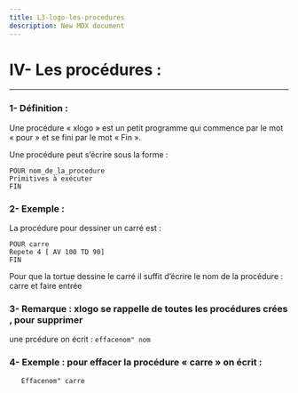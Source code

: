 ```yaml
---
title: L3-logo-les-procedures
description: New MDX document
---
```




# IV- Les procédures :
---

### 1- Définition :

Une procédure « xlogo » est un petit programme qui commence par
le mot « pour » et se fini par le mot « Fin ».

Une procédure peut s’écrire sous la forme :
```logo
POUR nom_de_la_procedure
Primitives à exécuter
FIN
```
### 2- Exemple : 

La procédure pour dessiner un carré est :
```logo
POUR carre
Repete 4 [ AV 100 TD 90]
FIN
```

Pour que la tortue dessine le carré il suffit d’écrire le nom de la procédure :
carre et faire entrée


### 3- Remarque : xlogo se rappelle de toutes les procédures crées , pour supprimer
une prcédure on écrit : `effacenom" nom`

### 4- Exemple : pour effacer la procédure « carre » on écrit :
```logo
   Effacenom" carre
```